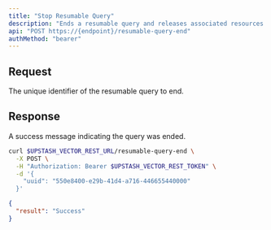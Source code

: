 ```yaml
---
title: "Stop Resumable Query"
description: "Ends a resumable query and releases associated resources."
api: "POST https://{endpoint}/resumable-query-end"
authMethod: "bearer"
---
```


## Request

<ParamField body="uuid" type="string" required>
  The unique identifier of the resumable query to end.
</ParamField>

## Response

<ResponseField name="result" type="string">
  A success message indicating the query was ended.
</ResponseField>

<RequestExample>

```sh curl
curl $UPSTASH_VECTOR_REST_URL/resumable-query-end \
  -X POST \
  -H "Authorization: Bearer $UPSTASH_VECTOR_REST_TOKEN" \
  -d '{
    "uuid": "550e8400-e29b-41d4-a716-446655440000"
  }'
```

</RequestExample>

<ResponseExample>

```json 200 OK
{
  "result": "Success"
}
```

</ResponseExample>
